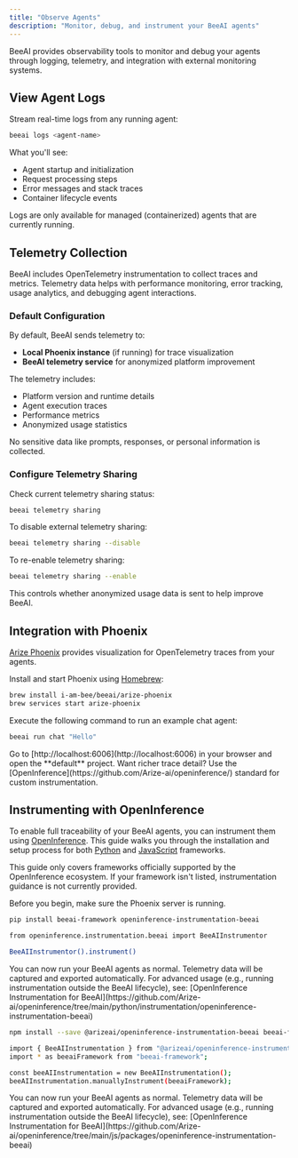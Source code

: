 ```yaml
---
title: "Observe Agents"
description: "Monitor, debug, and instrument your BeeAI agents"
---
```


BeeAI provides observability tools to monitor and debug your agents through logging, telemetry, and integration with external monitoring systems.

## View Agent Logs

Stream real-time logs from any running agent:

```bash
beeai logs <agent-name>
```

What you'll see:
- Agent startup and initialization
- Request processing steps
- Error messages and stack traces
- Container lifecycle events

<Note>
Logs are only available for managed (containerized) agents that are currently running.
</Note>

## Telemetry Collection

BeeAI includes OpenTelemetry instrumentation to collect traces and metrics. Telemetry data helps with performance monitoring, error tracking, usage analytics, and debugging agent interactions.

### Default Configuration

By default, BeeAI sends telemetry to:
- **Local Phoenix instance** (if running) for trace visualization
- **BeeAI telemetry service** for anonymized platform improvement

The telemetry includes:
- Platform version and runtime details
- Agent execution traces
- Performance metrics
- Anonymized usage statistics

No sensitive data like prompts, responses, or personal information is collected.

### Configure Telemetry Sharing

Check current telemetry sharing status:
```bash
beeai telemetry sharing
```

To disable external telemetry sharing:
```bash
beeai telemetry sharing --disable
```

To re-enable telemetry sharing:
```bash
beeai telemetry sharing --enable
```

This controls whether anonymized usage data is sent to help improve BeeAI.

## Integration with Phoenix

[Arize Phoenix](https://phoenix.arize.com/) provides visualization for OpenTelemetry traces from your agents.

<Steps>
   <Step title="Install Arize Phoenix">

Install and start Phoenix using [Homebrew](https://brew.sh/):

```sh
brew install i-am-bee/beeai/arize-phoenix
brew services start arize-phoenix
```

   </Step>
   <Step title="Run Agent with Phoenix Configuration">

Execute the following command to run an example chat agent:

```sh
beeai run chat "Hello"
```

   </Step>
   <Step title="View Traces in Phoenix">
      Go to [http://localhost:6006](http://localhost:6006) in your browser and open the **default** project.
   </Step>
</Steps>

<Tip>
  Want richer trace detail? Use the [OpenInference](https://github.com/Arize-ai/openinference/) standard for custom instrumentation.
</Tip>

## Instrumenting with OpenInference

To enable full traceability of your BeeAI agents, you can instrument them using [OpenInference](https://github.com/Arize-ai/openinference). This guide walks you through the installation and setup process for both [Python](https://github.com/Arize-ai/openinference/tree/main?tab=readme-ov-file#libraries) and [JavaScript](https://github.com/Arize-ai/openinference/tree/main?tab=readme-ov-file#libraries-1) frameworks.

<Warning>
This guide only covers frameworks officially supported by the OpenInference ecosystem. If your framework isn't listed, instrumentation guidance is not currently provided.
</Warning>

Before you begin, make sure the Phoenix server is running.

<Tabs>

<Tab title="Python Intrumentation">

<Steps>
   <Step title="Install required packages">

```sh
pip install beeai-framework openinference-instrumentation-beeai
```

   </Step>
   <Step title="Instrument the BeeAI Framework">

```sh
from openinference.instrumentation.beeai import BeeAIInstrumentor

BeeAIInstrumentor().instrument()
```

   </Step>
   <Step title="Use BeeAI as Usual">
      You can now run your BeeAI agents as normal. Telemetry data will be captured and exported automatically.
   </Step>
</Steps>

<Tip>
For advanced usage (e.g., running instrumentation outside the BeeAI lifecycle), see: [OpenInference Instrumentation for BeeAI](https://github.com/Arize-ai/openinference/tree/main/python/instrumentation/openinference-instrumentation-beeai)
</Tip>

</Tab>
<Tab title="JavaScript Instrumentation">

<Steps>
   <Step title="Install required packages">

```sh
npm install --save @arizeai/openinference-instrumentation-beeai beeai-framework
```

   </Step>
   <Step title="Instrument the BeeAI Framework">

```sh
import { BeeAIInstrumentation } from "@arizeai/openinference-instrumentation-beeai";
import * as beeaiFramework from "beeai-framework";

const beeAIInstrumentation = new BeeAIInstrumentation();
beeAIInstrumentation.manuallyInstrument(beeaiFramework);
```

   </Step>
   <Step title="Use BeeAI as Usual">
      You can now run your BeeAI agents as normal. Telemetry data will be captured and exported automatically.
   </Step>
</Steps>

<Tip>
For advanced usage (e.g., running instrumentation outside the BeeAI lifecycle), see: [OpenInference Instrumentation for BeeAI](https://github.com/Arize-ai/openinference/tree/main/js/packages/openinference-instrumentation-beeai)
</Tip>

</Tab> </Tabs>
